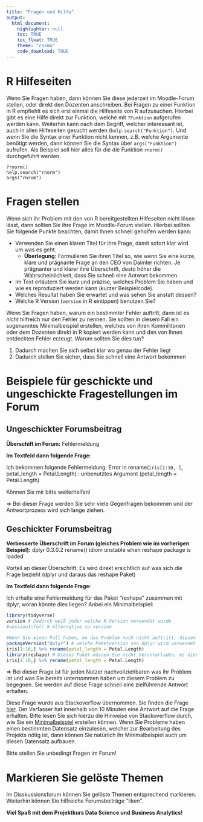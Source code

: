 ```yaml
---
title: "Fragen und Hilfe"
output:
  html_document:
    highlighter: null
    toc: TRUE
    toc_float: TRUE
    theme: "cosmo"
    code_download: TRUE
---
```


# R Hilfeseiten

Wenn Sie Fragen haben, dann können Sie diese jederzeit im Moodle-Forum stellen, oder direkt den Dozenten anschreiben.
Bei Fragen zu einer Funktion in R empfiehlt es sich erst einmal die Hilfeseite von R aufzusuchen. Hierbei gibt es eine Hilfe direkt zur Funktion, welche mit `?Funktion` aufgerufen werden kann. Weiterhin kann nach dem Begriff, welcher interessant ist, auch in allen Hilfeseiten gesucht werden (`help.search("Funktion")`. Und wenn Sie die Syntax einer Funktion nicht kennen, z.B. welche Argumente benötigt werden, dann können Sie die Syntax über `args("Funktion")` aufrufen. Als Beispiel soll hier alles für die die Funktion `rnorm()` durchgeführt werden.
```
?rnorm()
help.search("rnorm")
args("rnrom")
```

# Fragen stellen

Wenn sich ihr Problem mit den von R bereitgestellten Hilfeseiten nicht lösen lässt, dann sollten Sie ihre Frage im Moodle-Forum stellen. Hierbei sollten Sie folgende Punkte beachten, damit Ihnen schnell geholfen werden kann:

- Verwenden Sie einen klaren Titel für ihre Frage, damit sofort klar wird um was es geht.
    - **Überlegung:** Formulieren Sie ihren Titel so, wie wenn Sie eine kurze, klare und prägnante Frage an den CEO von Daimler richten. Je prägnanter und klarer ihre Überschrift, desto höher die Wahrscheinlichkeit, dass Sie schnell eine Antwort bekommen.
- Im Text erläutern Sie kurz und präzise, welches Problem Sie haben und wie es reproduziert werden kann (kurzer Beispielcode).
- Welches Resultat haben Sie erwartet und was sehen Sie anstatt dessen?
- Welche R Version (`version` in R eintippen) benutzen Sie?

Wenn Sie Fragen haben, warum ein bestimmter Fehler auftritt, dann ist es _nicht_ hilfreich nur den Fehler zu nennen.
Sie sollten in diesem Fall ein sogenanntes Minimalbeispiel erstellen, welches von ihren Kommilitonen oder dem Dozenten direkt in R kopiert werden kann und den von Ihnen entdeckten Fehler erzeugt.
Warum sollten Sie dies tun?

1. Dadurch machen Sie sich selbst klar wo genau der Fehler liegt
2. Dadurch stellen Sie sicher, dass Sie schnell eine Antwort bekommen

# Beispiele für geschickte und ungeschickte Fragestellungen im Forum

## Ungeschickter Forumsbeitrag

**Überschift im Forum:** Fehlermeldung

**Im Textfeld dann folgende Frage:**

Ich bekommen folgende Fehlermeldung:
Error in rename(`iris[1:10, ]`, petal_length = Petal.Length) : 
   unbenutztes Argument (petal_length = Petal.Length)
   
Können Sie mir bitte weiterhelfen!

$\Rightarrow$ Bei dieser Frage werden Sie sehr viele Gegenfragen bekommen und der Antwortprozess wird sich lange ziehen.

## Geschickter Forumsbeitrag

**Verbesserte Überschrift im Forum (gleiches Problem wie im vorherigen Beispiel):**
dplyr 0.3.0.2 rename() idiom unstable when reshape package is loaded

Vorteil an dieser Überschrift: Es wird direkt ersichtlich auf was sich die Frage bezieht (dplyr und daraus das reshape Paket)

**Im Textfeld dann folgende Frage:**

Ich erhalte eine Fehlermeldung für das Paket "reshape" zusammen mit dplyr, woran könnte dies liegen? Anbei ein Minimalbeispiel:

```r
library(tidyverse)
version # Dadurch weiß jeder welche R-Version verwendet wurde
#sessionInfo() # Alternative zu version

#Wenn Sie einen Fall haben, wo das Problem noch nicht auftritt, diesen zuerst nennen:
packageVersion("dplyr") # welche Paketversion von dplyr wird verwendet
iris[1:10,] %>% rename(petal_length = Petal.Length) 
library(reshape) # Dieses Paket müssen Sie nicht herunterladen, es dient hier nur als Demonstration
iris[1:10,] %>% rename(petal_length = Petal.Length)
```

$\Rightarrow$ Bei dieser Frage ist für jeden Nutzer nachvollziehbaren was ihr Problem ist und was Sie bereits unternommen haben um diesem Problem zu begegnen. Sie werden auf diese Frage schnell eine zielführende Antwort erhalten.

Diese Frage wurde aus Stackoverflow übernommen. Sie finden die Frage [hier](https://stackoverflow.com/questions/26371279/dplyr-0-3-0-2-rename-idiom-unstable-when-reshape-package-is-loaded). Der Verfasser hat innerhalb von 10 Minuten eine Antwort auf die Frage erhalten.
Bitte lesen Sie sich hierzu die Hinweise von Stackoverflow durch, wie Sie ein [Minimalbeispiel](https://stackoverflow.com/help/mcve) erstellen können.
Wenn Sie Probleme haben einen bestimmten Datensatz einzulesen, welcher zur Bearbeitung des Projekts nötig ist, dann können Sie natürlich ihr Minimalbeispiel auch um diesen Datensatz aufbauen.

Bitte stellen Sie unbedingt Fragen im Forum!

# Markieren Sie gelöste Themen

Im Disskussionsforum können Sie gelöste Themen entsprechend markieren. Weiterhin können Sie hilfreiche Forumsbeiträge "liken".

**Viel Spaß mit dem Projektkurs Data Science und Business Analytics!**